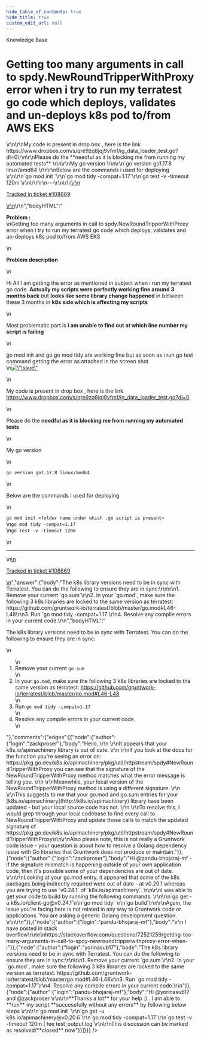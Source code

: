 ```yaml
---
hide_table_of_contents: true
hide_title: true
custom_edit_url: null
---
```



<CenterLayout>
<span class="title">Knowledge Base</span>
<h1>Getting too many arguments in call to spdy.NewRoundTripperWithProxy error when i try to run my terratest go code which deploys, validates and un-deploys k8s pod to/from AWS EKS</h1>
<GitHub json={{"id":"D_kwDOF8slf84APpsV","number":437,"author":{"login":"pandu-bhojaraj-mf"},"title":"Getting too many arguments in call to spdy.NewRoundTripperWithProxy error when i try to run my terratest go code which deploys, validates and un-deploys k8s pod to/from AWS EKS","body":"\r\n**Problem :**\r\nGetting too many arguments in call to spdy.NewRoundTripperWithProxy error when i try to run my terratest go code which deploys, validates and un-deploys k8s pod to/from AWS EKS\r\n\r\n**Problem description** \r\n\r\nHi All I am getting the error as mentioned in subject when i run my terratest go code. **Actually my scripts were perfectly working fine around 3 months back** but **looks like some library change happened** in between these 3 months in **k8s side which is affecting my scripts** \r\n\r\nMost problematic part is **i am unable to find out at which line number my script is failing** \r\n\r\ngo mod init  and go go mod tidy are working fine but as soon as i run go test command getting the error as attached in the screen shot\r\n<img width=\"960\" alt=\"Issue\" src=\"https://user-images.githubusercontent.com/73541850/170688549-0f2cc749-dc70-4a33-b9b0-a2f731affa75.png\">\r\n\r\nMy code is present in drop box  , here is the link  https://www.dropbox.com/s/qre9zq8jqj9vfmf/ig_data_loader_test.go?dl=0\r\n\r\nPlease do the **needful as it is blocking me from running my automated tests** \r\n\r\nMy go version \r\n\r\n`go version go1.17.8 linux/amd64`\r\n\r\nBelow are the commands i used for deploying \r\n\r\n`go mod init <folder name under which .go script is present>`\r\n`go mod tidy -compat=1.17`\r\n`go test -v -timeout 120m`\r\n\r\n\r\n---\r\n\r\n<ins datetime=\"2022-05-27T11:12:44Z\">\r\n  <p><a href=\"https://support.gruntwork.io/hc/requests/108669\">Tracked in ticket #108669</a></p>\r\n</ins>\r\n","bodyHTML":"<p dir=\"auto\"><strong>Problem :</strong><br>\nGetting too many arguments in call to spdy.NewRoundTripperWithProxy error when i try to run my terratest go code which deploys, validates and un-deploys k8s pod to/from AWS EKS</p>\n<p dir=\"auto\"><strong>Problem description</strong></p>\n<p dir=\"auto\">Hi All I am getting the error as mentioned in subject when i run my terratest go code. <strong>Actually my scripts were perfectly working fine around 3 months back</strong> but <strong>looks like some library change happened</strong> in between these 3 months in <strong>k8s side which is affecting my scripts</strong></p>\n<p dir=\"auto\">Most problematic part is <strong>i am unable to find out at which line number my script is failing</strong></p>\n<p dir=\"auto\">go mod init  and go go mod tidy are working fine but as soon as i run go test command getting the error as attached in the screen shot<br>\n<a target=\"_blank\" rel=\"noopener noreferrer nofollow\" href=\"https://user-images.githubusercontent.com/73541850/170688549-0f2cc749-dc70-4a33-b9b0-a2f731affa75.png\"><img width=\"960\" alt=\"Issue\" src=\"https://user-images.githubusercontent.com/73541850/170688549-0f2cc749-dc70-4a33-b9b0-a2f731affa75.png\" style=\"max-width: 100%;\"></a></p>\n<p dir=\"auto\">My code is present in drop box  , here is the link  <a href=\"https://www.dropbox.com/s/qre9zq8jqj9vfmf/ig_data_loader_test.go?dl=0\" rel=\"nofollow\">https://www.dropbox.com/s/qre9zq8jqj9vfmf/ig_data_loader_test.go?dl=0</a></p>\n<p dir=\"auto\">Please do the <strong>needful as it is blocking me from running my automated tests</strong></p>\n<p dir=\"auto\">My go version</p>\n<p dir=\"auto\"><code class=\"notranslate\">go version go1.17.8 linux/amd64</code></p>\n<p dir=\"auto\">Below are the commands i used for deploying</p>\n<p dir=\"auto\"><code class=\"notranslate\">go mod init &lt;folder name under which .go script is present&gt;</code><br>\n<code class=\"notranslate\">go mod tidy -compat=1.17</code><br>\n<code class=\"notranslate\">go test -v -timeout 120m</code></p>\n<hr>\n<ins datetime=\"2022-05-27T11:12:44Z\">\n  <p dir=\"auto\"><a href=\"https://support.gruntwork.io/hc/requests/108669\" rel=\"nofollow\">Tracked in ticket #108669</a></p>\n</ins>","answer":{"body":"The k8s library versions need to be in sync with Terratest. You can do the following to ensure they are in sync:\r\n\r\n1. Remove your current `go.sum`\r\n2. In your `go.mod`, make sure the following 3 k8s libraries are locked to the same version as terratest: https://github.com/gruntwork-io/terratest/blob/master/go.mod#L46-L48\r\n3. Run `go mod tidy -compat=1.17`\r\n4. Resolve any compile errors in your current code.\r\n","bodyHTML":"<p dir=\"auto\">The k8s library versions need to be in sync with Terratest. You can do the following to ensure they are in sync:</p>\n<ol dir=\"auto\">\n<li>Remove your current <code class=\"notranslate\">go.sum</code></li>\n<li>In your <code class=\"notranslate\">go.mod</code>, make sure the following 3 k8s libraries are locked to the same version as terratest: <a href=\"https://github.com/gruntwork-io/terratest/blob/master/go.mod#L46-L48\">https://github.com/gruntwork-io/terratest/blob/master/go.mod#L46-L48</a></li>\n<li>Run <code class=\"notranslate\">go mod tidy -compat=1.17</code></li>\n<li>Resolve any compile errors in your current code.</li>\n</ol>"},"comments":{"edges":[{"node":{"author":{"login":"zackproser"},"body":"Hello, \r\n \r\nIt appears that your k8s.io/apimachinery library is out of date. \r\n \r\nIf you look at the docs for the function you're seeing an error on: https://pkg.go.dev/k8s.io/apimachinery/pkg/util/httpstream/spdy#NewRoundTripperWithProxy you can see that the signature of the NewRoundTripperWithProxy method matches what the error message is telling you. \r\n \r\nMeanwhile, your local version of the NewRoundTripperWithProxy method is using a different signature. \r\n \r\nThis suggests to me that your go.mod and go.sum entries for your [k8s.io/apimachinery](http://k8s.io/apimachinery) library have been updated - but your local source code has not. \r\n \r\nTo resolve this, I would grep through your local codebase to find every call to NewRoundTripperWithProxy and update those calls to match the updated signature of https://pkg.go.dev/k8s.io/apimachinery/pkg/util/httpstream/spdy#NewRoundTripperWithProxy\r\n\r\nAlso please note, this is not really a Gruntwork code issue - your question is about how to resolve a Golang dependency issue with Go libraries that Gruntwork does not produce or maintain."}},{"node":{"author":{"login":"zackproser"},"body":"Hi @pandu-bhojaraj-mf  - if the signature mismatch is happening outside of your own application code, then it's possible some of your dependencies are out of date. \r\n\r\nLooking at your go.mod entry, it appeared that some of the k8s packages being indirectly required were out of date - at v0.20.1 whereas you are trying to use `v0.24.1` of `k8s.io/apimachinery`. \r\n\r\nI was able to get your code to build by running the following commands: \r\n\r\n`go get -u k8s.io/client-go@v0.24.1`\r\n`go mod tidy` \r\n`go build`\r\n\r\nAgain, the issue you're facing here is not related in any way to Gruntwork code or applications. You are asking a generic Golang development question. \r\n\r\n"}},{"node":{"author":{"login":"pandu-bhojaraj-mf"},"body":"\r\n I have posted in stack overflow\r\n\r\nhttps://stackoverflow.com/questions/72521259/getting-too-many-arguments-in-call-to-spdy-newroundtripperwithproxy-error-when-i"}},{"node":{"author":{"login":"yorinasub17"},"body":"The k8s library versions need to be in sync with Terratest. You can do the following to ensure they are in sync:\r\n\r\n1. Remove your current `go.sum`\r\n2. In your `go.mod`, make sure the following 3 k8s libraries are locked to the same version as terratest: https://github.com/gruntwork-io/terratest/blob/master/go.mod#L46-L48\r\n3. Run `go mod tidy -compat=1.17`\r\n4. Resolve any compile errors in your current code.\r\n"}},{"node":{"author":{"login":"pandu-bhojaraj-mf"},"body":"Hi @yorinasub17  and @zackproser \r\n\r\n**Thanks a lot** for your help :) . I am able to **run** my script **successfully without any errors** by following below steps  \r\n\r\n`go mod init <test script name>`\r\n`go get -u k8s.io/apimachinery@v0.20.6`\r\n`go mod tidy -compat=1.17`\r\n`go test -v -timeout 120m | tee test_output.log`\r\n\r\nThis discussion can be marked as resolved/**closed** now"}}]}}} />

</CenterLayout>
  

<!-- ##DOCS-SOURCER-START
{
  "sourcePlugin": "github-discussions",
  "hash": "eee31128364dcc9d18ed26ff1b75a47f"
}
##DOCS-SOURCER-END -->
